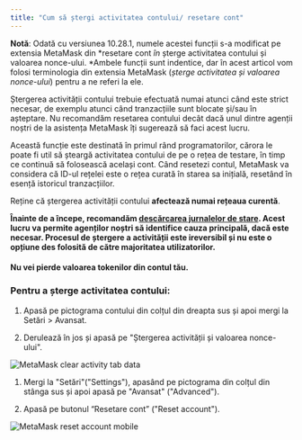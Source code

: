 ```yaml
---
title: "Cum să ștergi activitatea contului/ resetare cont"
---
```



**Notă**: Odată cu versiunea 10.28.1, numele acestei funcții s-a modificat pe extensia MetaMask din *resetare cont *în* șterge activitatea contului și valoarea nonce-ului. *Ambele funcții sunt indentice, dar în acest articol vom folosi terminologia din extensia MetaMask (_șterge activitatea și valoarea nonce-ului_) pentru a ne referi la ele.

Ștergerea activității contului trebuie efectuată numai atunci când este strict necesar, de exemplu atunci când tranzacțiile sunt blocate și/sau în așteptare. Nu recomandăm resetarea contului decât dacă unul dintre agenții noștri de la asistența MetaMask îți sugerează să faci acest lucru.

Această funcție este destinată în primul rând programatorilor, cărora le poate fi util să șteargă activitatea contului de pe o rețea de testare, în timp ce continuă să folosească același cont. Când resetezi contul, MetaMask va considera că ID-ul rețelei este o rețea curată în starea sa inițială, resetând în esență istoricul tranzacțiilor.

Reține că ștergerea activității contului **afectează numai rețeaua curentă**.

**Înainte de a începe, recomandăm [descărcarea jurnalelor de stare](/managing-my-wallet/using-metamask/how-to-download-state-logs). Acest lucru va permite agenților noștri să identifice cauza principală, dacă este necesar. Procesul de ștergere a activității este ireversibil și nu este o opțiune des folosită de către majoritatea utilizatorilor.**

#### **Nu** vei pierde valoarea tokenilor din contul tău.

### Pentru a șterge activitatea contului:

<Tabs>
<TabItem value="Extensie" label="Extensie">

1. Apasă pe pictograma contului din colțul din dreapta sus și apoi mergi la Setări > Avansat.

2. Derulează în jos și apasă pe "Ștergerea activității și valoarea nonce-ului".

<div class="center-container">
  <div class="img-medium">
    <img
      src={
        require("../../../../../../img/i18n/legacy/MetaMask_clear_activity_tab_data.gif")
          .default
      }
      alt="MetaMask clear activity tab data"
    />
  </div>
</div>

</TabItem>
<TabItem value="Mobil" label="Mobil">

1. Mergi la "Setări"("Settings"), apasând pe pictograma din colțul din stânga sus și apoi apasă pe "Avansat" ("Advanced").

2. Apasă pe butonul “Resetare cont” ("Reset account").

<div class="center-container">
  <div class="img-medium">
    <img
      src={
        require("../../../../../../img/i18n/legacy/MetaMask_reset_account_mobile.gif")
          .default
      }
      alt="MetaMask reset account mobile"
    />
  </div>
</div>

</TabItem>

</Tabs>
